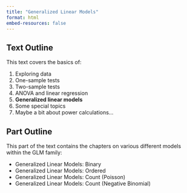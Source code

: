 ```yaml
---
title: "Generalized Linear Models"
format: html
embed-resources: false
---
```



## Text Outline
This text covers the basics of:

1. Exploring data
2. One-sample tests
3. Two-sample tests
4. ANOVA and linear regression
5. **Generalized linear models**
6. Some special topics
7. Maybe a bit about power calculations...


## Part Outline
This part of the text contains the chapters on various different models within the GLM family: 

- Generalized Linear Models: Binary
- Generalized Linear Models: Ordered
- Generalized Linear Models: Count (Poisson)
- Generalized Linear Models: Count (Negative Binomial)
